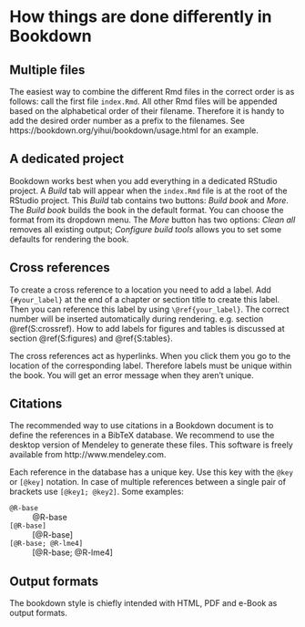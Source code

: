 # How things are done differently in Bookdown

## Multiple files

The easiest way to combine the different Rmd files in the correct order is as follows: call the first file `index.Rmd`. All other Rmd files will be appended based on the alphabetical order of their filename. Therefore it is handy to add the desired order number as a prefix to the filenames. See https://bookdown.org/yihui/bookdown/usage.html for an example.

## A dedicated project

Bookdown works best when you add everything in a dedicated RStudio project. A _Build_ tab will appear when the `index.Rmd` file is at the root of the RStudio project. This _Build_ tab contains two buttons: _Build book_ and _More_. The _Build book_ builds the book in the default format. You can choose the format from its dropdown menu. The _More_ button has two options: _Clean all_ removes all existing output; _Configure build tools_ allows you to set some defaults for rendering the book.

## Cross references {#S:crossref}

To create a cross reference to a location you need to add a label. Add `{#your_label}` at the end of a chapter or section title to create this label. Then you can reference this label by using `\@ref{your_label}`. The correct number will be inserted automatically during rendering. e.g. section \@ref(S:crossref). How to add labels for figures and tables is discussed at section \@ref(S:figures) and \@ref{S:tables}.

The cross references act as hyperlinks. When you click them you go to the location of the corresponding label. Therefore labels must be unique within the book. You will get an error message when they aren't unique.

## Citations

The recommended way to use citations in a Bookdown document is to define the references in a BibTeX database. We recommend to use the desktop version of Mendeley to generate these files. This software is freely available from http://www.mendeley.com.

Each reference in the database has a unique key. Use this key with the `@key` or `[@key]` notation. In case of multiple references between a single pair of brackets use `[@key1; @key2]`. Some examples:

`@R-base`
  ~ @R-base
  
`[@R-base]`
  ~ [@R-base]
  
`[@R-base; @R-lme4]`
  ~ [@R-base; @R-lme4]
  
## Output formats

The bookdown style is chiefly intended with HTML, PDF and e-Book as output formats. 
